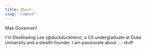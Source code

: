```yaml
---
title: About
slug: "/about"
---
```


Mae Govannen! 

I'm Deokhaeng Lee (@duckduckhero), a CS undergraduate at Duke University and a stealth founder. I am passionate about .... stuff 